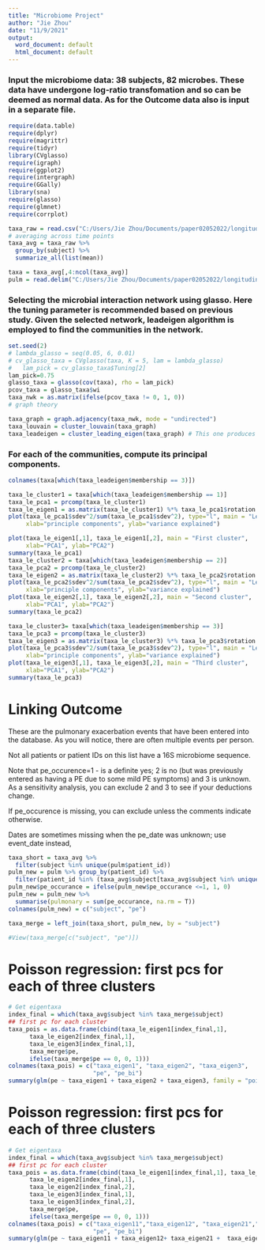 ```yaml
---
title: "Microbiome Project"
author: "Jie Zhou"
date: "11/9/2021"
output:
  word_document: default
  html_document: default
---
```




### Input the microbiome data: 38 subjects, 82 microbes. These data have undergone log-ratio transfomation and so can be deemed as normal data. As for the Outcome data also is input in a separate file.

```r
require(data.table)
require(dplyr)
require(magrittr)
require(tidyr)
library(CVglasso)
require(igraph)
require(ggplot2)
require(intergraph)
require(GGally)
library(sna)
require(glasso)
require(glmnet)
require(corrplot)
```



```r
taxa_raw = read.csv("C:/Users/Jie Zhou/Documents/paper02052022/longitudinalOutcome/Cystic-Fibrosis-and-Gut-Microbiome/data/ddata.csv")
# averaging across time points
taxa_avg = taxa_raw %>% 
  group_by(subject) %>% 
  summarize_all(list(mean))

taxa = taxa_avg[,4:ncol(taxa_avg)]
pulm = read.delim("C:/Users/Jie Zhou/Documents/paper02052022/longitudinalOutcome/Cystic-Fibrosis-and-Gut-Microbiome/data/analyst_pulmonary_exacerbation_202110061618.csv")
```

### Selecting the microbial interaction network using glasso. Here the tuning parameter is recommended based on previous study. Given the selected network, leadeigen algorithm is employed to find the communities in the network. 

```r
set.seed(2)
# lambda_glasso = seq(0.05, 6, 0.01)
# cv_glasso_taxa = CVglasso(taxa, K = 5, lam = lambda_glasso)
#   lam_pick = cv_glasso_taxa$Tuning[2]
lam_pick=0.75
glasso_taxa = glasso(cov(taxa), rho = lam_pick)
pcov_taxa = glasso_taxa$wi
taxa_nwk = as.matrix(ifelse(pcov_taxa != 0, 1, 0))
# graph theory

taxa_graph = graph.adjacency(taxa_nwk, mode = "undirected")
taxa_louvain = cluster_louvain(taxa_graph)
taxa_leadeigen = cluster_leading_eigen(taxa_graph) # This one produces fewer modules (clusters)
```





### For each of the communities, compute its principal components.
```r
colnames(taxa[which(taxa_leadeigen$membership == 3)])

taxa_le_cluster1 = taxa[which(taxa_leadeigen$membership == 1)]
taxa_le_pca1 = prcomp(taxa_le_cluster1)
taxa_le_eigen1 = as.matrix(taxa_le_cluster1) %*% taxa_le_pca1$rotation
plot(taxa_le_pca1$sdev^2/sum(taxa_le_pca1$sdev^2), type="l", main = "Leading Eigen Cluster 1 PCs", 
     xlab="principle components", ylab="variance explained")

plot(taxa_le_eigen1[,1], taxa_le_eigen1[,2], main = "First cluster", 
     xlab="PCA1", ylab="PCA2")
summary(taxa_le_pca1)
taxa_le_cluster2 = taxa[which(taxa_leadeigen$membership == 2)]
taxa_le_pca2 = prcomp(taxa_le_cluster2)
taxa_le_eigen2 = as.matrix(taxa_le_cluster2) %*% taxa_le_pca2$rotation
plot(taxa_le_pca2$sdev^2/sum(taxa_le_pca2$sdev^2), type="l", main = "Leading Eigen Cluster 2 PCs", 
     xlab="principle components", ylab="variance explained")
plot(taxa_le_eigen2[,1], taxa_le_eigen2[,2], main = "Second cluster", 
     xlab="PCA1", ylab="PCA2")
summary(taxa_le_pca2)

taxa_le_cluster3= taxa[which(taxa_leadeigen$membership == 3)]
taxa_le_pca3 = prcomp(taxa_le_cluster3)
taxa_le_eigen3 = as.matrix(taxa_le_cluster3) %*% taxa_le_pca3$rotation
plot(taxa_le_pca3$sdev^2/sum(taxa_le_pca3$sdev^2), type="l", main = "Leading Eigen Cluster 3 PCs", 
     xlab="principle components", ylab="variance explained")
plot(taxa_le_eigen3[,1], taxa_le_eigen3[,2], main = "Third cluster", 
     xlab="PCA1", ylab="PCA2")
summary(taxa_le_pca3)
```


# Linking Outcome

These are the pulmonary exacerbation events that have been entered into the database. As you will notice, there are often multiple events per person.

Not all patients or patient IDs on this list have a 16S microbiome sequence.

Note that pe_occurence=1 - is a definite yes; 2 is no (but was previously entered as having a PE due to some mild PE symptoms) and 3 is unknown. As a sensitivity analysis, you can exclude 2 and 3 to see if your deductions change. 

If pe_occurence is missing, you can exclude unless the comments indicate otherwise.

Dates are sometimes missing when the pe_date was unknown; use event_date instead,

```r

taxa_short = taxa_avg %>% 
  filter(subject %in% unique(pulm$patient_id))
pulm_new = pulm %>% group_by(patient_id) %>% 
  filter(patient_id %in% (taxa_avg$subject[taxa_avg$subject %in% unique(pulm$patient_id)]))
pulm_new$pe_occurance = ifelse(pulm_new$pe_occurance <=1, 1, 0)
pulm_new = pulm_new %>% 
  summarise(pulmonary = sum(pe_occurance, na.rm = T))
colnames(pulm_new) = c("subject", "pe")

taxa_merge = left_join(taxa_short, pulm_new, by = "subject")

#View(taxa_merge[c("subject", "pe")])
```


# Poisson regression: first pcs for each of three clusters

```r
# Get eigentaxa
index_final = which(taxa_avg$subject %in% taxa_merge$subject)
## first pc for each cluster
taxa_pois = as.data.frame(cbind(taxa_le_eigen1[index_final,1], 
      taxa_le_eigen2[index_final,1],
      taxa_le_eigen3[index_final,1],
      taxa_merge$pe,
      ifelse(taxa_merge$pe == 0, 0, 1)))
colnames(taxa_pois) = c("taxa_eigen1", "taxa_eigen2", "taxa_eigen3",
                        "pe", "pe_bi")
summary(glm(pe ~ taxa_eigen1 + taxa_eigen2 + taxa_eigen3, family = "poisson", control = glm.control(maxit = 50),data = taxa_pois))
```

# Poisson regression: first pcs for each of three clusters

```r
# Get eigentaxa
index_final = which(taxa_avg$subject %in% taxa_merge$subject)
## first pc for each cluster
taxa_pois = as.data.frame(cbind(taxa_le_eigen1[index_final,1], taxa_le_eigen1[index_final,2], 
      taxa_le_eigen2[index_final,1],
      taxa_le_eigen2[index_final,2], 
      taxa_le_eigen3[index_final,1],
      taxa_le_eigen3[index_final,2], 
      taxa_merge$pe,
      ifelse(taxa_merge$pe == 0, 0, 1)))
colnames(taxa_pois) = c("taxa_eigen11","taxa_eigen12", "taxa_eigen21","taxa_eigen22", "taxa_eigen31","taxa_eigen32",
                        "pe", "pe_bi")
summary(glm(pe ~ taxa_eigen11 + taxa_eigen12+ taxa_eigen21 +  taxa_eigen22+ taxa_eigen31+ taxa_eigen32, family = "poisson", control = glm.control(maxit = 50),data = taxa_pois))
```

